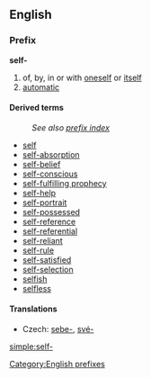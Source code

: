 ==English==
===Prefix===
'''self-'''
# of, by, in or with [[oneself]] or [[itself]]
# [[automatic]]

====Derived terms====
:''See also [http://en.wiktionary.org/w/index.php?title=Special%3APrefixIndex&from=self-&namespace=0 prefix index]''
*[[self]]
*[[self-absorption]]
*[[ self-belief]]
*[[self-conscious]]
*[[self-fulfilling prophecy]]
*[[self-help]]
*[[self-portrait]]
*[[self-possessed]]
*[[self-reference]]
*[[self-referential]]
*[[self-reliant]]
*[[self-rule]]
*[[self-satisfied]]
*[[self-selection]]
*[[selfish]]
*[[selfless]]

====Translations====
{{trans-top|of, by, in or with oneself or itself}}
* Czech: [[sebe-]], [[své-]]
{{trans-mid}}
{{trans-bottom}}

[[Category:English prefixes]]

[[simple:self-]]
